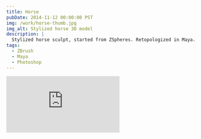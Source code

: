 ```yaml
---
title: Horse
pubDate: 2014-11-12 00:00:00 PST
img: /work/horse-thumb.jpg
img_alt: Stylized horse 3D model
description: |
  Stylized horse sculpt, started from ZSpheres. Retopologized in Maya.
tags:
  - ZBrush
  - Maya
  - Photoshop
---
```


<iframe
  title="Horse"
  frameborder="0"
  allowfullscreen
  mozallowfullscreen="true"
  webkitallowfullscreen="true"
  allow="autoplay; fullscreen; xr-spatial-tracking"
  xr-spatial-tracking
  execution-while-out-of-viewport
  execution-while-not-rendered
  web-share
  src="https://sketchfab.com/models/4f00f2928b5f44a89fc2fac888256f8d/embed"
  class="mb-6 aspect-video w-full rounded-lg"
/>

![Horse](/work/horse.jpg)
